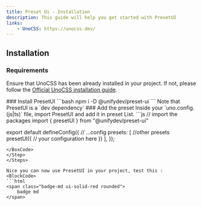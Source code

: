 ```yaml
---
title: Preset Ui - Installation
description: This guide will help you get started with PresetUI
links:
    - UnoCSS: https://unocss.dev/
---
```

## Installation
### Requirements 
Ensure that UnoCSS has been already installed in your project. If not, please follow the [Official UnoCSS installation guide](https://unocss.dev/integrations/vite).

<Steps>
<Step>
### Install PresetUI
<BoxCode title={"Shell"} icon={"shell"} shellStyle>
```bash
npm i -D @unifydev/preset-ui
```
</BoxCode>
Note that PresetUI is a `dev dependency`

</Step>
<Step>
### Add the preset
Inside your `uno.config.(js|ts)` file, import PresetUI and add it in preset List.
<BoxCode title={"uno.config.ts"} icon={"unocss"}>
```js
// import the packages
import { presetUI } from "@unifydev/preset-ui"

export default defineConfig({
  // ...config
  presets: [
    //other presets
    presetUI({
        // your configuration here
    })
  ],
});
```
</BoxCode>
</Step>
</Steps>

Nice you can now use PresetUI in your project, test this :
<BlockCode>
```html
<span class="badge-md ui-solid-red rounded">
    badge md
</span>
```
</BlockCode>